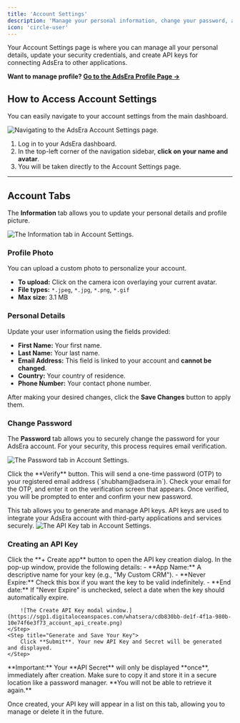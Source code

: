 ```yaml
---
title: 'Account Settings'
description: 'Manage your personal information, change your password, and generate API keys for integrations.'
icon: 'circle-user'
---
```


Your Account Settings page is where you can manage all your personal details, update your security credentials, and create API keys for connecting AdsEra to other applications.

**Want to manage profile? [Go to the AdsEra Profile Page &rarr;](https://app.adsera.in/dashboard/company)**

## How to Access Account Settings

You can easily navigate to your account settings from the main dashboard.

![Navigating to the AdsEra Account Settings page.](https://sgp1.digitaloceanspaces.com/whatsera/6e5a1a6a-8b1e-4484-a530-fb4040295998_account_section_navigation.png)

1.  Log in to your AdsEra dashboard.
2.  In the top-left corner of the navigation sidebar, **click on your name and avatar**.
3.  You will be taken directly to the Account Settings page.

---
## Account Tabs

<Tabs>
<Tab title="Information">

The **Information** tab allows you to update your personal details and profile picture.

![The Information tab in Account Settings.](https://sgp1.digitaloceanspaces.com/whatsera/7d36782c-c547-422d-a4c4-29b9f0cc4205_account_info.png)

### Profile Photo

You can upload a custom photo to personalize your account.
- **To upload:** Click on the camera icon overlaying your current avatar.
- **File types:** `*.jpeg`, `*.jpg`, `*.png`, `*.gif`
- **Max size:** 3.1 MB

### Personal Details

Update your user information using the fields provided:
- **First Name:** Your first name.
- **Last Name:** Your last name.
- **Email Address:** This field is linked to your account and **cannot be changed**.
- **Country:** Your country of residence.
- **Phone Number:** Your contact phone number.

After making your desired changes, click the **Save Changes** button to apply them.

</Tab>

<Tab title="Password">

### Change Password
The **Password** tab allows you to securely change the password for your AdsEra account. For your security, this process requires email verification.

![The Password tab in Account Settings.](https://sgp1.digitaloceanspaces.com/whatsera/a65c52de-77f6-42ca-a38a-a760b865aba2_account_pass.png)

<Steps>
    <Step title="Start the Verification Process">
        Click the **Verify** button. This will send a one-time password (OTP) to your registered email address (`shubham@adsera.in`).
    </Step>
    <Step title="Enter the OTP">
        Check your email for the OTP, and enter it on the verification screen that appears.
    </Step>
    <Step title="Set Your New Password">
        Once verified, you will be prompted to enter and confirm your new password.
    </Step>
</Steps>

</Tab>

<Tab title="API Key">

This tab allows you to generate and manage API keys. API keys are used to integrate your AdsEra account with third-party applications and services securely.
![The API Key tab in Account Settings.](https://sgp1.digitaloceanspaces.com/whatsera/45a1c93d-c9fa-4dbb-8d50-788baed05d5d_api_list.png)

### Creating an API Key

<Steps>
    <Step title="Create a New App">
        Click the **+ Create app** button to open the API key creation dialog.
    </Step>
    <Step title="Configure Your Key">
        In the pop-up window, provide the following details:
        - **App Name:** A descriptive name for your key (e.g., "My Custom CRM").
        - **Never Expire:** Check this box if you want the key to be valid indefinitely.
        - **End date:** If "Never Expire" is unchecked, select a date when the key should automatically expire.

        ![The Create API Key modal window.](https://sgp1.digitaloceanspaces.com/whatsera/cdb830bb-de1f-4f1a-980b-10e74f6e3f73_account_api_create.png)
    </Step>
    <Step title="Generate and Save Your Key">
        Click **Submit**. Your new API Key and Secret will be generated and displayed.
    </Step>
</Steps>

<Warning>
  **Important:** Your **API Secret** will only be displayed **once**, immediately after creation. Make sure to copy it and store it in a secure location like a password manager. **You will not be able to retrieve it again.**
</Warning>

Once created, your API key will appear in a list on this tab, allowing you to manage or delete it in the future.

</Tab>
</Tabs>